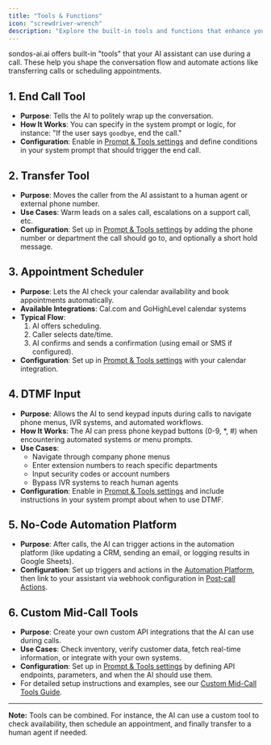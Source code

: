 ```yaml
---
title: "Tools & Functions"
icon: "screwdriver-wrench"
description: "Explore the built-in tools and functions that enhance your AI assistant's capabilities during calls"
---
```


sondos-ai.ai offers built-in "tools" that your AI assistant can use during a call. These help you shape the conversation flow and automate actions like transferring calls or scheduling appointments.

## 1. End Call Tool

- **Purpose**: Tells the AI to politely wrap up the conversation.
- **How It Works**: You can specify in the system prompt or logic, for instance: "If the user says `goodbye`, end the call."
- **Configuration**: Enable in [Prompt & Tools settings](/ai-assistants/settings/prompt-and-tools#default-tools) and define conditions in your system prompt that should trigger the end call.

## 2. Transfer Tool

- **Purpose**: Moves the caller from the AI assistant to a human agent or external phone number.
- **Use Cases**: Warm leads on a sales call, escalations on a support call, etc.
- **Configuration**: Set up in [Prompt & Tools settings](/ai-assistants/settings/prompt-and-tools#default-tools) by adding the phone number or department the call should go to, and optionally a short hold message.

## 3. Appointment Scheduler

- **Purpose**: Lets the AI check your calendar availability and book appointments automatically.
- **Available Integrations**: Cal.com and GoHighLevel calendar systems
- **Typical Flow**:
  1. AI offers scheduling.
  2. Caller selects date/time.
  3. AI confirms and sends a confirmation (using email or SMS if configured).
- **Configuration**: Set up in [Prompt & Tools settings](/ai-assistants/settings/prompt-and-tools#default-tools) with your calendar integration.

## 4. DTMF Input

- **Purpose**: Allows the AI to send keypad inputs during calls to navigate phone menus, IVR systems, and automated workflows.
- **How It Works**: The AI can press phone keypad buttons (0-9, *, #) when encountering automated systems or menu prompts.
- **Use Cases**: 
  - Navigate through company phone menus
  - Enter extension numbers to reach specific departments
  - Input security codes or account numbers
  - Bypass IVR systems to reach human agents
- **Configuration**: Enable in [Prompt & Tools settings](/ai-assistants/settings/prompt-and-tools#default-tools) and include instructions in your system prompt about when to use DTMF.

## 5. No-Code Automation Platform

- **Purpose**: After calls, the AI can trigger actions in the automation platform (like updating a CRM, sending an email, or logging results in Google Sheets).
- **Configuration**: Set up triggers and actions in the [Automation Platform](/automation-platform/introduction), then link to your assistant via webhook configuration in [Post-call Actions](/ai-assistants/settings/post-call-actions#webhook-configuration).

## 6. Custom Mid-Call Tools

- **Purpose**: Create your own custom API integrations that the AI can use during calls.
- **Use Cases**: Check inventory, verify customer data, fetch real-time information, or integrate with your own systems.
- **Configuration**: Set up in [Prompt & Tools settings](/ai-assistants/settings/prompt-and-tools#custom-mid-call-tools) by defining API endpoints, parameters, and when the AI should use them.
- For detailed setup instructions and examples, see our [Custom Mid-Call Tools Guide](/ai-assistants/custom-tools).

---

**Note:** Tools can be combined. For instance, the AI can use a custom tool to check availability, then schedule an appointment, and finally transfer to a human agent if needed.
